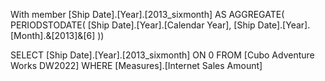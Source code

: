With member [Ship Date].[Year].[2013_sixmonth] AS
AGGREGATE(
PERIODSTODATE(
[Ship Date].[Year].[Calendar Year],
[Ship Date].[Year].[Month].&[2013]&[6]
))

SELECT [Ship Date].[Year].[2013_sixmonth] ON 0
FROM [Cubo Adventure Works DW2022]
WHERE [Measures].[Internet Sales Amount]